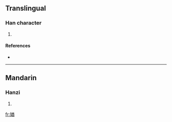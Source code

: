 ==Translingual==

===Han character===
{{Han char|rn=38|rad=女|as=09|sn=12|four=|canj=女廿金田 (VTCW)}}

# {{defn|Han|sort=女09}}

====References====
* {{Han ref|kx=0267.350|dkj=06540|dj=0535.080|hdz=21067.080|uh=5AA8|ud=23208}}

----

==Mandarin==

===Hanzi===
{{cmn-hanzi|pin=[[jiù]] ([[jiu4]])|wg=chiu<sup>4</sup>}}

# {{defn|Mandarin|sort=女09}}

[[fr:媨]]